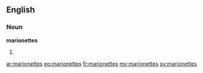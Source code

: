 ==English==

===Noun===
'''marionettes'''

# {{plural of|marionette}}

[[ar:marionettes]]
[[eo:marionettes]]
[[fr:marionettes]]
[[my:marionettes]]
[[sv:marionettes]]